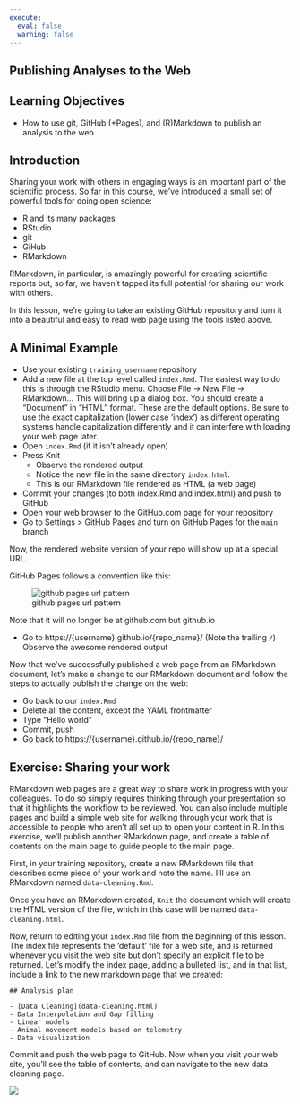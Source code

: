 ```yaml
---
execute: 
  eval: false
  warning: false
---
```


## Publishing Analyses to the Web {.unnumbered}

## Learning Objectives {.unnumbered}

- How to use git, GitHub (+Pages), and (R)Markdown to publish an analysis to the web

## Introduction

Sharing your work with others in engaging ways is an important part of the scientific process.
So far in this course, we've introduced a small set of powerful tools for doing open science:

- R and its many packages
- RStudio
- git
- GiHub
- RMarkdown

RMarkdown, in particular, is amazingly powerful for creating scientific reports but, so far, we haven't tapped its full potential for sharing our work with others.

In this lesson, we're going to take an existing GitHub repository and turn it into a beautiful and easy to read web page using the tools listed above.

## A Minimal Example

- Use your existing `training_username` repository
- Add a new file at the top level called `index.Rmd`. The easiest way to do this is through the RStudio menu. Choose File -> New File -> RMarkdown...  This will bring up a dialog box. You should create a "Document" in "HTML" format. These are the default options.  Be sure to use the exact capitalization (lower case 'index') as different operating systems handle capitalization differently and it can interfere with loading your web page later.
- Open `index.Rmd` (if it isn't already open)
- Press Knit
    - Observe the rendered output
    - Notice the new file in the same directory `index.html`.
    - This is our RMarkdown file rendered as HTML (a web page)
- Commit your changes (to both index.Rmd and index.html) and push to GitHub
- Open your web browser to the GitHub.com page for your repository
- Go to Settings > GitHub Pages and turn on GitHub Pages for the `main` branch

Now, the rendered website version of your repo will show up at a special URL.
    
GitHub Pages follows a convention like this:
    
![github pages url pattern](images/github_pages.png)
     
Note that it will no longer be at github.com but github.io
     
- Go to https://{username}.github.io/{repo_name}/ (Note the trailing `/`)
    Observe the awesome rendered output
    
Now that we've successfully published a web page from an RMarkdown document, let's make a change to our RMarkdown document and follow the steps to actually publish the change on the web:

- Go back to our `index.Rmd`
- Delete all the content, except the YAML frontmatter
- Type "Hello world"
- Commit, push
- Go back to https://{username}.github.io/{repo_name}/

## Exercise: Sharing your work

RMarkdown web pages are a great way to share work in progress with your colleagues.  To do so simply requires thinking through your presentation so that it highlights the workflow to be reviewed.  You can also include multiple pages and build a simple web site for walking through your work that is accessible to people who aren't all set up to open your content in R.  In this exercise, we'll publish another RMarkdown page, and create a table of contents on the main page to guide people to the main page.

First, in your training repository, create a new RMarkdown file that describes some piece of your work and note the name.  I'll use an RMarkdown named `data-cleaning.Rmd`.

Once you have an RMarkdown created, `Knit` the document which will create the HTML version of the file, which in this case will be named `data-cleaning.html`.  

Now, return to editing your `index.Rmd` file from the beginning of this lesson.  The index file represents the 'default' file for a web site, and is returned whenever you visit the web site but don't specify an explicit file to be returned.  Let's modify the index page, adding a bulleted list, and in that list, include a link to the new markdown page that we created:

```
## Analysis plan

- [Data Cleaning](data-cleaning.html)
- Data Interpolation and Gap filling
- Linear models
- Animal movement models based on telemetry
- Data visualization
```

Commit and push the web page to GitHub.  Now when you visit your web site, you'll see the table of contents, and can navigate to the new data cleaning page.

![](images/git-index-page.png)





